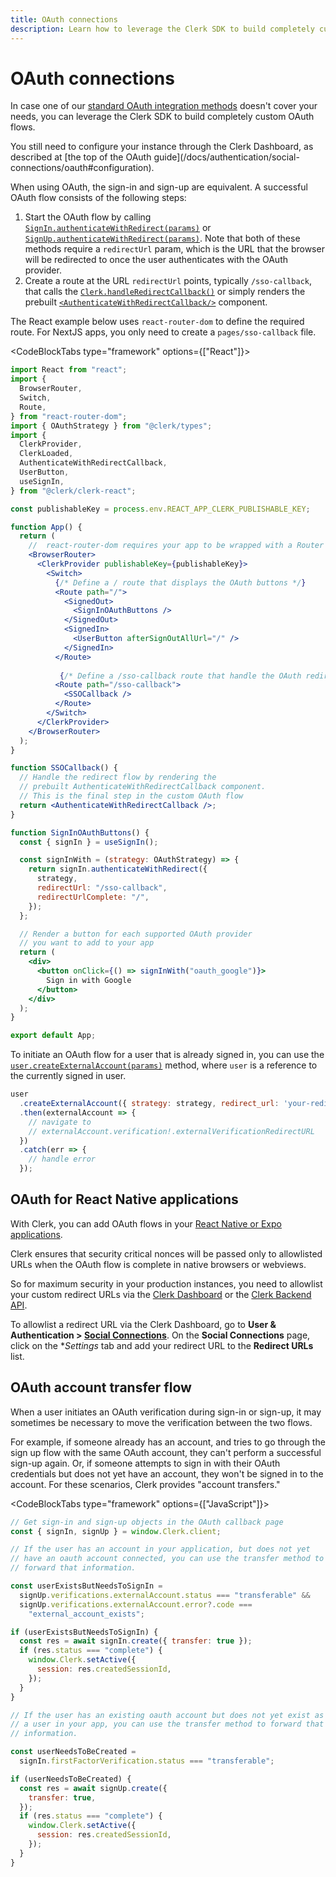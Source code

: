 ```yaml
---
title: OAuth connections
description: Learn how to leverage the Clerk SDK to build completely custom OAuth flows.
---
```


# OAuth connections

In case one of our [standard OAuth integration methods](/docs/authentication/social-connections/oauth) doesn't cover your needs, you can leverage the Clerk SDK to build completely custom OAuth flows.

<Callout type="info">
  You still need to configure your instance through the Clerk Dashboard, as described at [the top of the OAuth guide](/docs/authentication/social-connections/oauth#configuration).
</Callout>

When using OAuth, the sign-in and sign-up are equivalent. A successful OAuth flow consists of the following steps:

1. Start the OAuth flow by calling [`SignIn.authenticateWithRedirect(params)`](/docs/references/javascript/sign-in/authenticate-with#authenticate-with-redirect) or [`SignUp.authenticateWithRedirect(params)`](/docs/references/javascript/sign-up/authenticate-with#authenticate-with-redirect). Note that both of these methods require a `redirectUrl` param, which is the URL that the browser will be redirected to once the user authenticates with the OAuth provider.
2. Create a route at the URL `redirectUrl` points, typically `/sso-callback`, that calls the [`Clerk.handleRedirectCallback()`](/docs/references/javascript/clerk/handle-navigation#handle-redirect-callback) or simply renders the prebuilt [`<AuthenticateWithRedirectCallback/>`](/docs/components/control/authenticate-with-callback) component.

The React example below uses `react-router-dom` to define the required route. For NextJS apps, you only need to create a `pages/sso-callback` file.

<CodeBlockTabs type="framework" options={["React"]}>
```jsx
import React from "react";
import {
  BrowserRouter,
  Switch,
  Route,
} from "react-router-dom";
import { OAuthStrategy } from "@clerk/types";
import {
  ClerkProvider,
  ClerkLoaded,
  AuthenticateWithRedirectCallback,
  UserButton,
  useSignIn,
} from "@clerk/clerk-react";

const publishableKey = process.env.REACT_APP_CLERK_PUBLISHABLE_KEY;

function App() {
  return (
    //  react-router-dom requires your app to be wrapped with a Router
    <BrowserRouter>
      <ClerkProvider publishableKey={publishableKey}>
        <Switch>
          {/* Define a / route that displays the OAuth buttons */}
          <Route path="/">
            <SignedOut>
              <SignInOAuthButtons />
            </SignedOut>
            <SignedIn>
              <UserButton afterSignOutAllUrl="/" />
            </SignedIn>
          </Route>
         
           {/* Define a /sso-callback route that handle the OAuth redirect flow */}
          <Route path="/sso-callback">
            <SSOCallback />
          </Route>
        </Switch>
      </ClerkProvider>
    </BrowserRouter>
  );
}

function SSOCallback() {
  // Handle the redirect flow by rendering the
  // prebuilt AuthenticateWithRedirectCallback component.
  // This is the final step in the custom OAuth flow
  return <AuthenticateWithRedirectCallback />;
}

function SignInOAuthButtons() {
  const { signIn } = useSignIn();

  const signInWith = (strategy: OAuthStrategy) => {
    return signIn.authenticateWithRedirect({
      strategy,
      redirectUrl: "/sso-callback",
      redirectUrlComplete: "/",
    });
  };

  // Render a button for each supported OAuth provider
  // you want to add to your app
  return (
    <div>
      <button onClick={() => signInWith("oauth_google")}>
        Sign in with Google
      </button>
    </div>
  );
}

export default App;
```
</CodeBlockTabs>

To initiate an OAuth flow for a user that is already signed in, you can use the [`user.createExternalAccount(params)`](/docs/references/javascript/user/create-metadata#create-external-account) method, where `user` is a reference to the currently signed in user.

```jsx
user
  .createExternalAccount({ strategy: strategy, redirect_url: 'your-redirect-url' })
  .then(externalAccount => {
    // navigate to
    // externalAccount.verification!.externalVerificationRedirectURL
  })
  .catch(err => {
    // handle error
  });
```

## OAuth for React Native applications

With Clerk, you can add OAuth flows in your [React Native or Expo applications](/docs/quickstarts/expo).

Clerk ensures that security critical nonces will be passed only to allowlisted URLs when the OAuth flow is complete in native browsers or webviews.

So for maximum security in your production instances, you need to allowlist your custom redirect URLs via the [Clerk Dashboard](https://dashboard.clerk.com/) or the [Clerk Backend API](https://clerk.com/docs/reference/backend-api/tag/Redirect-URLs).

To allowlist a redirect URL via the Clerk Dashboard, go to **User & Authentication > [Social Connections](https://dashboard.clerk.com/last-active?path=user-authentication/social-connections)**. On the **Social Connections** page, click on the **Settings* tab and add your redirect URL to the **Redirect URLs** list.

<Images
  width={3024}
  height={1654}
  src="/docs/images/custom-flows/mobile-oauth-allowlist.jpg"
  alt="The 'Social Connections' page of the Clerk Dashboard, with the 'Settings' tab selected. The 'Settings' tab shows a section titled 'allowlist for mobile OAuth redirect' and has an input for redirect URLs."
/>

## OAuth account transfer flow

When a user initiates an OAuth verification during sign-in or sign-up, it may sometimes be necessary to move the verification between the two flows.

For example, if someone already has an account, and tries to go through the sign up flow with the same OAuth account, they can't perform a successful sign-up again. Or, if someone attempts to sign in with their OAuth credentials but does not yet have an account, they won't be signed in to the account. For these scenarios, Clerk provides "account transfers."

<CodeBlockTabs type="framework" options={["JavaScript"]}>
```js
// Get sign-in and sign-up objects in the OAuth callback page
const { signIn, signUp } = window.Clerk.client;

// If the user has an account in your application, but does not yet 
// have an oauth account connected, you can use the transfer method to 
// forward that information.

const userExistsButNeedsToSignIn =
  signUp.verifications.externalAccount.status === "transferable" &&
  signUp.verifications.externalAccount.error?.code ===
    "external_account_exists";

if (userExistsButNeedsToSignIn) {
  const res = await signIn.create({ transfer: true });
  if (res.status === "complete") {
    window.Clerk.setActive({
      session: res.createdSessionId,
    });
  }
}

// If the user has an existing oauth account but does not yet exist as 
// a user in your app, you can use the transfer method to forward that 
// information.

const userNeedsToBeCreated =
  signIn.firstFactorVerification.status === "transferable";

if (userNeedsToBeCreated) {
  const res = await signUp.create({
    transfer: true,
  });
  if (res.status === "complete") {
    window.Clerk.setActive({
      session: res.createdSessionId,
    });
  }
}
```
</CodeBlockTabs>